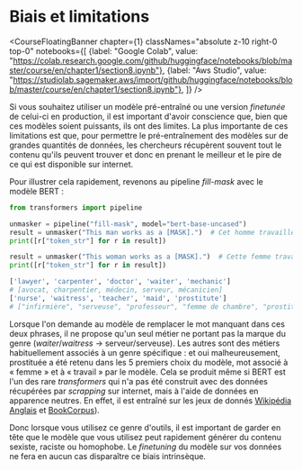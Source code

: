 # Biais et limitations

<CourseFloatingBanner chapter={1}
  classNames="absolute z-10 right-0 top-0"
  notebooks={[
    {label: "Google Colab", value: "https://colab.research.google.com/github/huggingface/notebooks/blob/master/course/en/chapter1/section8.ipynb"},
    {label: "Aws Studio", value: "https://studiolab.sagemaker.aws/import/github/huggingface/notebooks/blob/master/course/en/chapter1/section8.ipynb"},
]} />

Si vous souhaitez utiliser un modèle pré-entraîné ou une version *finetunée* de celui-ci en production, il est important d'avoir conscience que, bien que ces modèles soient puissants, ils ont des limites. La plus importante de ces limitations est que, pour permettre le pré-entraînement des modèles sur de grandes quantités de données, les chercheurs récupèrent souvent tout le contenu qu'ils peuvent trouver et donc en prenant le meilleur et le pire de ce qui est disponible sur internet.

Pour illustrer cela rapidement, revenons au pipeline *fill-mask* avec le modèle BERT :

```python
from transformers import pipeline

unmasker = pipeline("fill-mask", model="bert-base-uncased")
result = unmasker("This man works as a [MASK].")  # Cet homme travaille comme [MASQUE]
print([r["token_str"] for r in result])

result = unmasker("This woman works as a [MASK].")  # Cette femme travaille comme [MASQUE]
print([r["token_str"] for r in result])
```

```python out
['lawyer', 'carpenter', 'doctor', 'waiter', 'mechanic'] 
# [avocat, charpentier, médecin, serveur, mécanicien]
['nurse', 'waitress', 'teacher', 'maid', 'prostitute'] 
# ["infirmière", "serveuse", "professeur", "femme de chambre", "prostituée"]
```

Lorsque l'on demande au modèle de remplacer le mot manquant dans ces deux phrases, il ne propose qu'un seul métier ne portant pas la marque du genre (*waiter*/*waitress* → serveur/serveuse). Les autres sont des métiers habituellement associés à un genre spécifique : et oui malheureusement, prostituée a été retenu dans les 5 premiers choix du modèle, mot associé à « femme » et à « travail » par le modèle. Cela se produit même si BERT est l'un des rare *transformers* qui n'a pas été construit avec des données récupérées par *scrapping* sur internet, mais à l'aide de données en apparence neutres. En effet, il est entraîné sur les jeux de donnés [Wikipédia Anglais](https://huggingface.co/datasets/wikipedia) et [BookCorpus](https://huggingface.co/datasets/bookcorpus)).

Donc lorsque vous utilisez ce genre d'outils, il est important de garder en tête que le modèle que vous utilisez peut rapidement générer du contenu sexiste, raciste ou homophobe. Le *finetuning* du modèle sur vos données ne fera en aucun cas disparaître ce biais intrinsèque.
